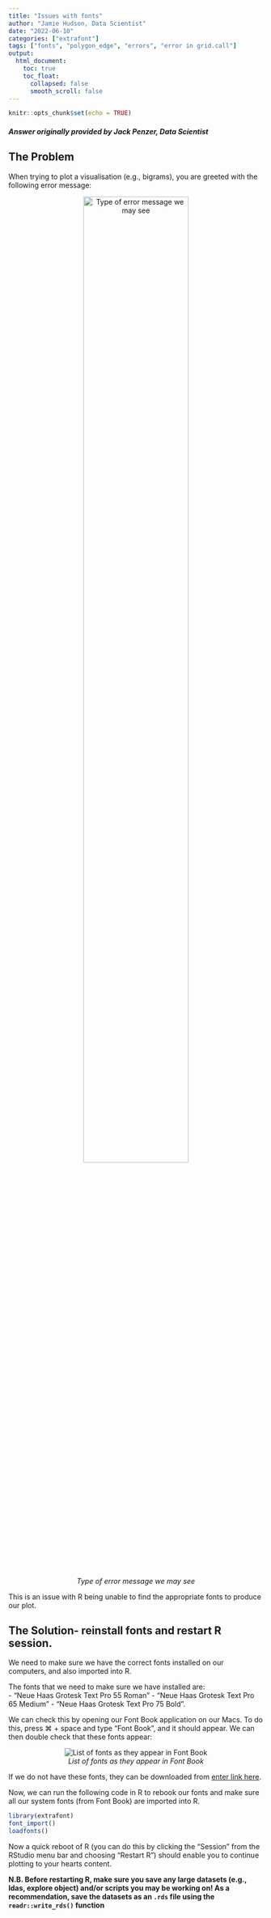 ```yaml
---
title: "Issues with fonts"
author: "Jamie Hudson, Data Scientist"
date: "2022-06-10"
categories: ["extrafont"]
tags: ["fonts", "polygon_edge", "errors", "error in grid.call"]
output:
  html_document:
    toc: true
    toc_float:
      collapsed: false
      smooth_scroll: false
---
```


```r
knitr::opts_chunk$set(echo = TRUE)
```

#### *Answer originally provided by Jack Penzer, Data Scientist*

## The Problem

When trying to plot a visualisation (e.g., bigrams), you are greeted with the following error message:

<center>
![*Type of error message we may see*](/error_message.png){width=70%}
</center>

This is an issue with R being unable to find the appropriate fonts to produce our plot.

## The Solution- reinstall fonts and restart R session.

We need to make sure we have the correct fonts installed on our computers, and also imported into R.

The fonts that we need to make sure we have installed are:  
- "Neue Haas Grotesk Text Pro 55 Roman"
- "Neue Haas Grotesk Text Pro 65 Medium"
- "Neue Haas Grotesk Text Pro 75 Bold".

We can check this by opening our Font Book application on our Macs. To do this, press ⌘ + space and type "Font Book", and it should appear. We can then double check that these fonts appear:

<center>

![*List of fonts as they appear in Font Book*](/font_screenshot.png)

</center>

If we do not have these fonts, they can be downloaded from [enter link here]().

Now, we can run the following code in R to rebook our fonts and make sure all  our system fonts (from Font Book) are imported into R.

```r
library(extrafont)
font_import()
loadfonts()
```

Now a quick reboot of R (you can do this by clicking the "Session" from the RStudio menu bar and choosing "Restart R") should enable you to continue plotting to your hearts content.

**N.B. Before restarting R, make sure you save any large datasets (e.g., ldas, explore object) and/or scripts you may be working on! As a recommendation, save the datasets as an `.rds` file using the `readr::write_rds()` function**

